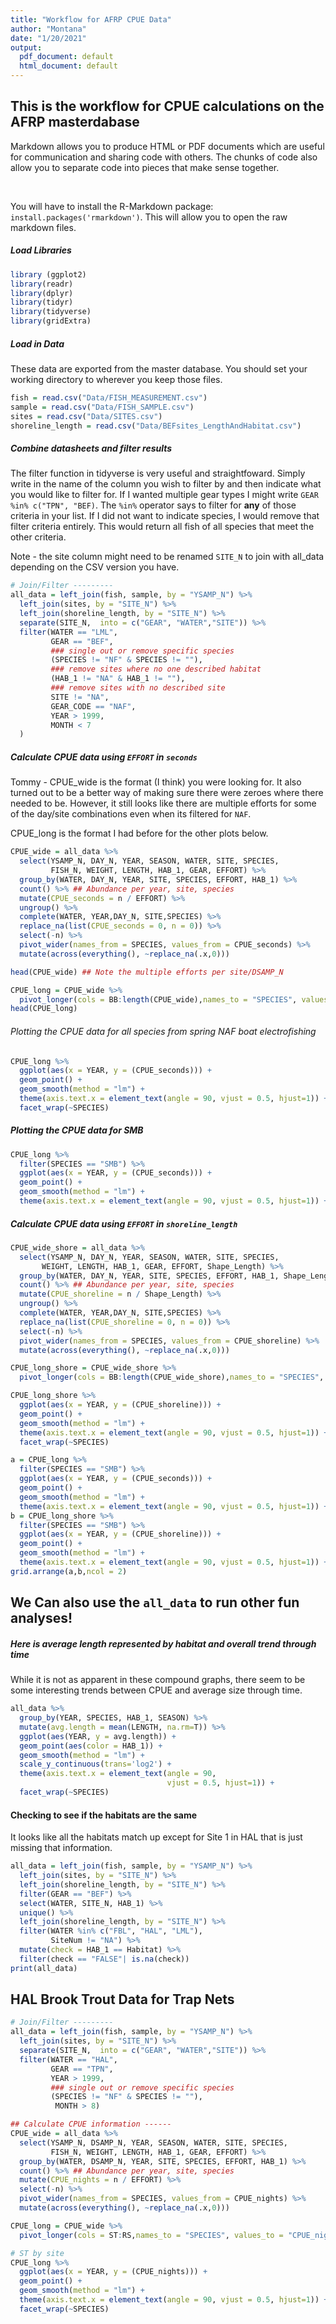 ```yaml
---
title: "Workflow for AFRP CPUE Data"
author: "Montana"
date: "1/20/2021"
output:
  pdf_document: default
  html_document: default
---
```


## This is the workflow for CPUE calculations on the AFRP masterdabase
Markdown allows you to produce HTML or PDF documents which are useful for communication and sharing code with others. The chunks of code also allow you to separate code into pieces that make sense together.

<br>

You will have to install the R-Markdown package: `install.packages('rmarkdown')`. This will allow you to open the raw markdown files.

##### Load Libraries 
```r
library (ggplot2)
library(readr)
library(dplyr)
library(tidyr)
library(tidyverse)
library(gridExtra)
```

##### Load in Data

These data are exported from the master database. You should set your working directory to wherever you keep those files. 

```r
fish = read.csv("Data/FISH_MEASUREMENT.csv")
sample = read.csv("Data/FISH_SAMPLE.csv")
sites = read.csv("Data/SITES.csv")
shoreline_length = read.csv("Data/BEFsites_LengthAndHabitat.csv")
```

##### Combine datasheets and filter results

The filter function in tidyverse is very useful and straightfoward. Simply write in the name of the column you wish to filter by and then indicate what you would like to filter for. If I wanted multiple gear types I might write `GEAR %in% c("TPN", "BEF)`. The `%in%` operator says to filter for **any** of those criteria in your list. If I did not want to indicate species, I would remove that filter criteria entirely. This would return all fish of all species that meet the other criteria. 

Note - the site column might need to be renamed `SITE_N` to join with all_data depending on the CSV version you have. 

```r
# Join/Filter ---------
all_data = left_join(fish, sample, by = "YSAMP_N") %>% 
  left_join(sites, by = "SITE_N") %>% 
  left_join(shoreline_length, by = "SITE_N") %>%
  separate(SITE_N,  into = c("GEAR", "WATER","SITE")) %>% 
  filter(WATER == "LML",
         GEAR == "BEF", 
         ### single out or remove specific species
         (SPECIES != "NF" & SPECIES != ""),
         ### remove sites where no one described habitat
         (HAB_1 != "NA" & HAB_1 != ""),
         ### remove sites with no described site 
         SITE != "NA", 
         GEAR_CODE == "NAF", 
         YEAR > 1999,
         MONTH < 7
  )
```

##### Calculate CPUE data using `EFFORT` in `seconds`

Tommy - CPUE_wide is the format (I think) you were looking for. It also turned out to be a better way of making sure there were zeroes  where there needed to be. However, it still looks like there are multiple efforts for some of the day/site combinations even when its filtered for `NAF`.  

CPUE_long is the format I had before for the other plots below. 

```r
CPUE_wide = all_data %>%
  select(YSAMP_N, DAY_N, YEAR, SEASON, WATER, SITE, SPECIES,
         FISH_N, WEIGHT, LENGTH, HAB_1, GEAR, EFFORT) %>%
  group_by(WATER, DAY_N, YEAR, SITE, SPECIES, EFFORT, HAB_1) %>%
  count() %>% ## Abundance per year, site, species
  mutate(CPUE_seconds = n / EFFORT) %>%
  ungroup() %>%
  complete(WATER, YEAR,DAY_N, SITE,SPECIES) %>%
  replace_na(list(CPUE_seconds = 0, n = 0)) %>%
  select(-n) %>%
  pivot_wider(names_from = SPECIES, values_from = CPUE_seconds) %>%
  mutate(across(everything(), ~replace_na(.x,0)))

head(CPUE_wide) ## Note the multiple efforts per site/DSAMP_N

CPUE_long = CPUE_wide %>%
  pivot_longer(cols = BB:length(CPUE_wide),names_to = "SPECIES", values_to = "CPUE_seconds" )
head(CPUE_long)
```

###### Plotting the CPUE data for all species from spring NAF boat electrofishing

```r
CPUE_long %>%
  ggplot(aes(x = YEAR, y = (CPUE_seconds))) +
  geom_point() +
  geom_smooth(method = "lm") + 
  theme(axis.text.x = element_text(angle = 90, vjust = 0.5, hjust=1)) +  
  facet_wrap(~SPECIES)

```

##### Plotting the CPUE data for SMB


```r
CPUE_long %>%
  filter(SPECIES == "SMB") %>%
  ggplot(aes(x = YEAR, y = (CPUE_seconds))) +
  geom_point() +
  geom_smooth(method = "lm") + 
  theme(axis.text.x = element_text(angle = 90, vjust = 0.5, hjust=1)) +   facet_wrap(~SPECIES)
```


##### Calculate CPUE data using `EFFORT` in `shoreline_length`

```r
CPUE_wide_shore = all_data %>%
  select(YSAMP_N, DAY_N, YEAR, SEASON, WATER, SITE, SPECIES,
       WEIGHT, LENGTH, HAB_1, GEAR, EFFORT, Shape_Length) %>%
  group_by(WATER, DAY_N, YEAR, SITE, SPECIES, EFFORT, HAB_1, Shape_Length) %>%
  count() %>% ## Abundance per year, site, species
  mutate(CPUE_shoreline = n / Shape_Length) %>%
  ungroup() %>%
  complete(WATER, YEAR,DAY_N, SITE,SPECIES) %>%
  replace_na(list(CPUE_shoreline = 0, n = 0)) %>%
  select(-n) %>%
  pivot_wider(names_from = SPECIES, values_from = CPUE_shoreline) %>%
  mutate(across(everything(), ~replace_na(.x,0)))

CPUE_long_shore = CPUE_wide_shore %>%
  pivot_longer(cols = BB:length(CPUE_wide_shore),names_to = "SPECIES", values_to = "CPUE_shoreline" )
```

```r
CPUE_long_shore %>%
  ggplot(aes(x = YEAR, y = (CPUE_shoreline))) +
  geom_point() +
  geom_smooth(method = "lm") + 
  theme(axis.text.x = element_text(angle = 90, vjust = 0.5, hjust=1)) +  
  facet_wrap(~SPECIES)
```

```r
a = CPUE_long %>%
  filter(SPECIES == "SMB") %>%
  ggplot(aes(x = YEAR, y = (CPUE_seconds))) +
  geom_point() +
  geom_smooth(method = "lm") + 
  theme(axis.text.x = element_text(angle = 90, vjust = 0.5, hjust=1)) +   facet_wrap(~SPECIES)
b = CPUE_long_shore %>%
  filter(SPECIES == "SMB") %>%
  ggplot(aes(x = YEAR, y = (CPUE_shoreline))) +
  geom_point() +
  geom_smooth(method = "lm") + 
  theme(axis.text.x = element_text(angle = 90, vjust = 0.5, hjust=1)) +   facet_wrap(~SPECIES)
grid.arrange(a,b,ncol = 2)
```


## We Can also use the `all_data` to run other fun analyses! 

##### Here is average length represented by habitat and overall trend through time

While it is not as apparent in these compound graphs, there seem to be some interesting trends between CPUE and average size through time. 

```r
all_data %>%
  group_by(YEAR, SPECIES, HAB_1, SEASON) %>%
  mutate(avg.length = mean(LENGTH, na.rm=T)) %>%
  ggplot(aes(YEAR, y = avg.length)) + 
  geom_point(aes(color = HAB_1)) + 
  geom_smooth(method = "lm") + 
  scale_y_continuous(trans='log2') +
  theme(axis.text.x = element_text(angle = 90, 
                                   vjust = 0.5, hjust=1)) + 
  facet_wrap(~SPECIES)
```

#### Checking to see if the habitats are the same 

It looks like all the habitats match up except for Site 1 in HAL that is just missing that information. 

```r
all_data = left_join(fish, sample, by = "YSAMP_N") %>% 
  left_join(sites, by = "SITE_N") %>% 
  left_join(shoreline_length, by = "SITE_N") %>%
  filter(GEAR == "BEF") %>%
  select(WATER, SITE_N, HAB_1) %>%
  unique() %>% 
  left_join(shoreline_length, by = "SITE_N") %>%
  filter(WATER %in% c("FBL", "HAL", "LML"),
         SiteNum != "NA") %>%
  mutate(check = HAB_1 == Habitat) %>%
  filter(check == "FALSE"| is.na(check))
print(all_data)
```






## HAL Brook Trout Data for Trap Nets 

```r
# Join/Filter ---------
all_data = left_join(fish, sample, by = "YSAMP_N") %>% 
  left_join(sites, by = "SITE_N") %>% 
  separate(SITE_N,  into = c("GEAR", "WATER","SITE")) %>% 
  filter(WATER == "HAL",
         GEAR == "TPN", 
         YEAR > 1999,
         ### single out or remove specific species
         (SPECIES != "NF" & SPECIES != ""), 
          MONTH > 8)

## Calculate CPUE information ------
CPUE_wide = all_data %>%
  select(YSAMP_N, DSAMP_N, YEAR, SEASON, WATER, SITE, SPECIES,
         FISH_N, WEIGHT, LENGTH, HAB_1, GEAR, EFFORT) %>%
  group_by(WATER, DSAMP_N, YEAR, SITE, SPECIES, EFFORT, HAB_1) %>%
  count() %>% ## Abundance per year, site, species
  mutate(CPUE_nights = n / EFFORT) %>%
  select(-n) %>%
  pivot_wider(names_from = SPECIES, values_from = CPUE_nights) %>%
  mutate(across(everything(), ~replace_na(.x,0)))

CPUE_long = CPUE_wide %>%
  pivot_longer(cols = ST:RS,names_to = "SPECIES", values_to = "CPUE_nights" )

# ST by site
CPUE_long %>%
  ggplot(aes(x = YEAR, y = (CPUE_nights))) +
  geom_point() +
  geom_smooth(method = "lm") + 
  theme(axis.text.x = element_text(angle = 90, vjust = 0.5, hjust=1)) +  
  facet_wrap(~SPECIES)
```




